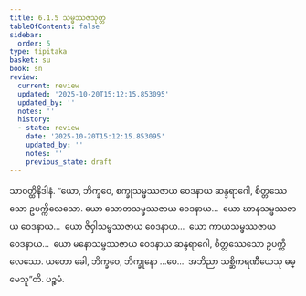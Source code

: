 ```yaml
---
title: 6.1.5 သမ္ဖဿဇသုတ္တ
tableOfContents: false
sidebar:
  order: 5
type: tipitaka
basket: su
book: sn
review:
  current: review
  updated: '2025-10-20T15:12:15.853095'
  updated_by: ''
  notes: ''
  history:
  - state: review
    date: '2025-10-20T15:12:15.853095'
    updated_by: ''
    notes: ''
    previous_state: draft
---
```



<DynamicBreadcrumb />


<ReviewStatus review={frontmatter.review} showDetails={true} />

<HypothesisAnnotation frontmatter={frontmatter} />

<Division number="326" book="sn" e="ch" v="18" p="326">

<Paragraph number="1101" book="sn">
သာဝတ္ထိနိဒါနံ. “ယော, ဘိက္ခဝေ, စက္ခုသမ္ဖဿဇာယ ဝေဒနာယ ဆန္ဒရာဂေါ, စိတ္တဿေသော ဥပက္ကိလေသော. ယော သောတသမ္ဖဿဇာယ ဝေဒနာယ…  ယော ဃာနသမ္ဖဿဇာယ ဝေဒနာယ…  ယော ဇိဝှါသမ္ဖဿဇာယ ဝေဒနာယ…  ယော ကာယသမ္ဖဿဇာယ ဝေဒနာယ…  ယော မနောသမ္ဖဿဇာယ ဝေဒနာယ ဆန္ဒရာဂေါ, စိတ္တဿေသော ဥပက္ကိလေသော. ယတော ခေါ, ဘိက္ခဝေ, ဘိက္ခုနော …ပေ…  အဘိညာ သစ္ဆိကရဏီယေသု ဓမ္မေသူ”တိ.

</Paragraph>
</Division>

<Paragraph number="1102" type="center" book="sn">
ပဉ္စမံ.
</Paragraph>